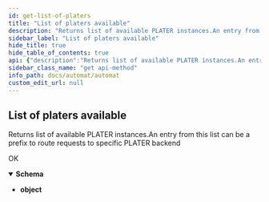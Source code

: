 ```yaml
---
id: get-list-of-platers
title: "List of platers available"
description: "Returns list of available PLATER instances.An entry from this list can be a prefix to route requests to specific PLATER backend"
sidebar_label: "List of platers available"
hide_title: true
hide_table_of_contents: true
api: {"description":"Returns list of available PLATER instances.An entry from this list can be a prefix to route requests to specific PLATER backend","operationId":"get_list_of_platers","parameters":[],"tags":["automat"],"responses":{"200":{"description":"OK","content":{"application/json":{"schema":{"type":"object","example":["plater-1","plater-2"]}}}}},"method":"get","path":"/registry","servers":[{"url":"https://automat-u24.apps.renci.org"}],"info":{"title":"Automat","version":"2.1","termsOfService":"http://loading"},"postman":{"name":"List of platers available","description":{"content":"Returns list of available PLATER instances.An entry from this list can be a prefix to route requests to specific PLATER backend","type":"text/plain"},"url":{"path":["registry"],"host":["{{baseUrl}}"],"query":[],"variable":[]},"header":[{"key":"Accept","value":"application/json"}],"method":"GET"}}
sidebar_class_name: "get api-method"
info_path: docs/automat/automat
custom_edit_url: null
---
```



## List of platers available



Returns list of available PLATER instances.An entry from this list can be a prefix to route requests to specific PLATER backend

<div><ApiTabs><TabItem label={"200"} value={"200"}><div>

OK

</div><div><MimeTabs schemaType={"response"}><TabItem label={"application/json"} value={"application/json"}><SchemaTabs><TabItem label={"Schema"} value={"Schema"}><details style={{}} data-collapsed={false} open={true}><summary style={{"textAlign":"left"}}><strong>Schema</strong></summary><div style={{"textAlign":"left","marginLeft":"1rem"}}></div><ul style={{"marginLeft":"1rem"}}><li><div><strong>object</strong></div></li></ul></details></TabItem><TabItem label={"Example (from schema)"} value={"Example (from schema)"}><ResponseSamples responseExample={"[\n  \"plater-1\",\n  \"plater-2\"\n]"} language={"json"}></ResponseSamples></TabItem></SchemaTabs></TabItem></MimeTabs></div></TabItem></ApiTabs></div>
      